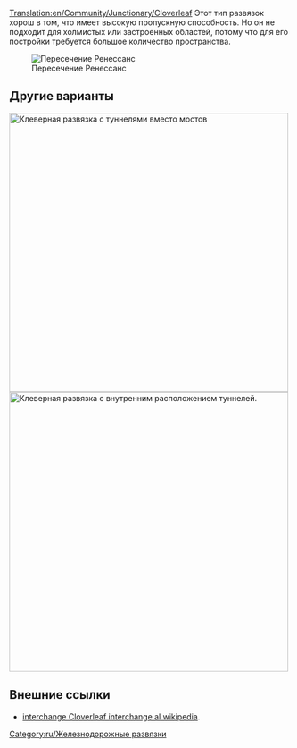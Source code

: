 [[Translation:en/Community/Junctionary/Cloverleaf]]
{{ru/Меню развязки}}
Этот тип развязок хорош в том, что имеет высокую пропускную способность. Но он не подходит для холмистых или застроенных областей, потому что для его постройки требуется большое количество пространства.

[[File:en/Cloverleaf.png|none|frame|Пересечение Ренессанс]]

{{ru/Критерии развязки|Дешево|1|0|1|1|0|0|0|1|0|1|1|0|Сломанный состав парализует только одну колею и левый поворот.|
*Одновременно может пропускать 4 и более поездов.
*Занимает много места, когда построена без острых углов.
*Делайте петли и диагональные ветки больше, чем Ваши поезда. Тогда основная линия не будет заблокирована ожидающими составами.
*Используйте туннели, если мосты замедляют Ваши поезда.
*При необходимости улучшайте до [[ru/Trash/Многоуровневая|многоуровневой развязки]].
*Минимальная площадь: 10 x 10 клеток.
*Чтобы в каждый поворот в левую сторону поместился состав длиной в 12 (6 клеток), используйте сторону листа в две клетки и начинайте лист с третьей клетки от центра пересечения прямых путей.
*В общем случае, для удержания поездов без блокировки основных линий на каждом клеверном листе размера n имеется место 7*n, где n — длина каждой стороны листа (начинается лист со стороной n на расстоянии 2*n-1 от центра пересечения путей).
}}

==Другие варианты==
[[File:en/Cloverleaf with tunnels.png|none|thumb|500px|Клеверная развязка с туннелями вместо мостов]]
[[File:en/Cloverleaf inward corners.png|none|thumb|500px|Клеверная развязка с внутренним расположением туннелей.]]

==Внешние ссылки==
*[https://www.wikipedia.org/wiki/Cloverleaf interchange Cloverleaf interchange al wikipedia].

[[Category:ru/Железнодорожные развязки]]